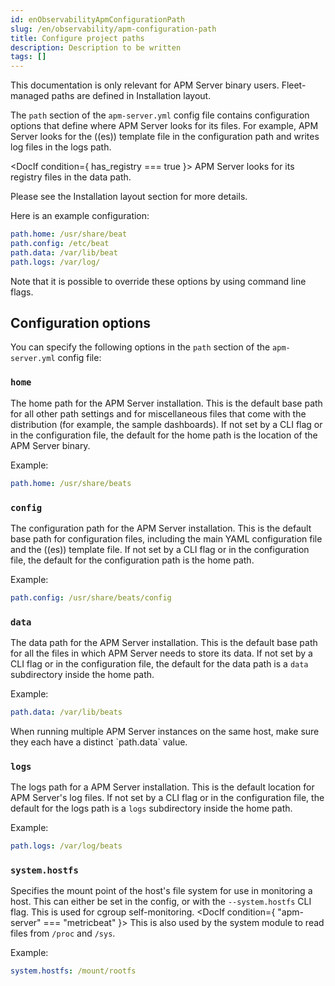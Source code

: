```yaml
---
id: enObservabilityApmConfigurationPath
slug: /en/observability/apm-configuration-path
title: Configure project paths
description: Description to be written
tags: []
---
```



<div id="apm-configuration-path"></div>

<ApmSupportOverview binary={true} fleet={false}>
  This documentation is only relevant for APM Server binary users.
  Fleet-managed paths are defined in <DocLink id="enObservabilityApmDirectoryLayout">Installation layout</DocLink>.
</ApmSupportOverview>

The `path` section of the `apm-server.yml` config file contains configuration
options that define where APM Server looks for its files. For example, APM Server
looks for the ((es)) template file in the configuration path and writes
log files in the logs path.


<DocIf condition={ has_registry === true }>
APM Server looks for its registry files in the data path.
</DocIf>

Please see the <DocLink id="enObservabilityApmDirectoryLayout">Installation layout</DocLink> section for more details.

Here is an example configuration:

```yaml
path.home: /usr/share/beat
path.config: /etc/beat
path.data: /var/lib/beat
path.logs: /var/log/
```

Note that it is possible to override these options by using command line flags.

<div id="configuration_options"></div>

## Configuration options

You can specify the following options in the `path` section of the `apm-server.yml` config file:

<div id="`home`"></div>

### `home`

The home path for the APM Server installation. This is the default base path for all
other path settings and for miscellaneous files that come with the distribution (for example, the
sample dashboards). If not set by a CLI flag or in the configuration file, the default
for the home path is the location of the APM Server binary.

Example:

```yaml
path.home: /usr/share/beats
```

<div id="`config`"></div>

### `config`

The configuration path for the APM Server installation. This is the default base path
for configuration files, including the main YAML configuration file and the
((es)) template file. If not set by a CLI flag or in the configuration file, the default for the
configuration path is the home path.

Example:

```yaml
path.config: /usr/share/beats/config
```

<div id="`data`"></div>

### `data`

The data path for the APM Server installation. This is the default base path for all
the files in which APM Server needs to store its data. If not set by a CLI
flag or in the configuration file, the default for the data path is a `data`
subdirectory inside the home path.

Example:

```yaml
path.data: /var/lib/beats
```

<DocCallOut title="Tip">
When running multiple APM Server instances on the same host, make sure they
each have a distinct `path.data` value.
</DocCallOut>

<div id="`logs`"></div>

### `logs`

The logs path for a APM Server installation. This is the default location for APM Server's
log files. If not set by a CLI flag or in the configuration file, the default
for the logs path is a `logs` subdirectory inside the home path.

Example:

```yaml
path.logs: /var/log/beats
```

<div id="`system.hostfs`"></div>

### `system.hostfs`

Specifies the mount point of the host's file system for use in monitoring a host.
This can either be set in the config, or with the `--system.hostfs` CLI flag. This is used for cgroup self-monitoring.
<DocIf condition={ "apm-server" === "metricbeat" }>
This is also used by the system module to read files from `/proc` and `/sys`.
</DocIf>

Example:

```yaml
system.hostfs: /mount/rootfs
```
